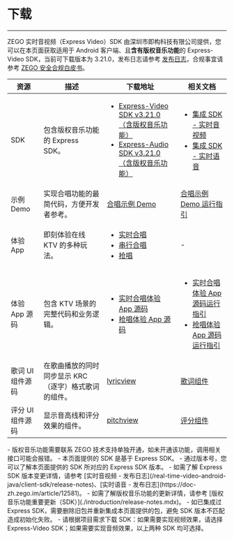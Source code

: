 # 下载

- - -

ZEGO 实时音视频（Express Video）SDK 由深圳市即构科技有限公司提供，您可以在本页面获取适用于 Android 客户端、且**含有版权音乐功能**的 Express-Video SDK，当前可下载版本为 3.21.0，发布日志请参考 [发布日志](./introduction/release-notes.mdx)，合规事宜请参考 [ZEGO 安全合规白皮书](https://doc-zh.zego.im/policies-and-agreements/zego-security-and-compliance-white-paper)。

| 资源 | 描述 | 下载地址 | 相关文档 |
| --- | --- | --- | --- |
| SDK | 包含版权音乐功能的 Express SDK。 | <ul><li>[Express-Video SDK v3.21.0（含版权音乐功能）](https://artifact-sdk.zego.im/copyrighted_music/express/video/ZegoExpressVideo-android-shared-java.zip)</li><li>[Express-Audio SDK v3.21.0（含版权音乐功能）](https://artifact-sdk.zego.im/copyrighted_music/express/audio/ZegoExpressAudio-android-shared-java.zip)</li></ul> | <ul><li>[集成 SDK - 实时音视频](./quick-starts/integrate-the-sdk/express-video.mdx)</li><li>[集成 SDK - 实时语音](./quick-starts/integrate-the-sdk/express-voice.mdx)</li></ul> |
| 示例 Demo | 实现合唱功能的最简代码，方便开发者参考。 | [合唱示例 Demo](https://artifact-demo.zego.im/downloads/KTV_demo/KTVChorusDemo_Android.zip) | [合唱示例 Demo 运行指引](./quick-starts/run-the-chorus-sample-code.mdx) |
| 体验 App | 即刻体验在线 KTV 的多种玩法。 | <ul><li>[实时合唱](./demo-app.mdx#实时合唱--抢唱)</li><li>[串行合唱](./demo-app.mdx#串行合唱)</li><li>[抢唱](./demo-app.mdx#实时合唱--抢唱)</li></ul> | - |
| 体验 App 源码 | 包含 KTV 场景的完整代码和业务逻辑。 | <ul><li>[实时合唱体验 App 源码](https://codestore.zego.im/project/16)</li><li>[抢唱体验 App 源码](https://codestore.zego.im/project/18)</li></ul> | <ul><li>[实时合唱体验 App 源码运行指引](./quick-starts/run-the-demo-app-source-code/real-time-chorus.mdx)</li><li>[抢唱体验 App 源码运行指引](./quick-starts/run-the-demo-app-source-code/grab-the-mic.mdx)</li></ul> |
| 歌词 UI 组件源码 | 在歌曲播放的同时同步显示 KRC（逐字）格式歌词的组件。 | [lyricview](https://artifact-sdk.zego.im/GoEnjoy/Android/sourceCode/ZegoLyricView/lyricview.zip) | [歌词组件](./zego-content-center/lyrics-display-component.mdx) |
| 评分 UI 组件源码 | 显示音高线和评分效果的组件。 | [pitchview](https://artifact-sdk.zego.im/GoEnjoy/Android/sourceCode/ZegoPitchView/pitchview.zip) | [评分组件](./zego-content-center/scoring-component.mdx) |

<Note title="说明">
- 版权音乐功能需要联系 ZEGO 技术支持单独开通，如未开通该功能，调用相关接口可能会报错。
- 本页面提供的 SDK 是基于 Express SDK。
    - 通过版本号，您可以了解本页面提供的 SDK 所对应的 Express SDK 版本。
    - 如需了解 Express SDK 版本变更详情，请参考 [实时音视频 - 发布日志](/real-time-video-android-java/client-sdk/release-notes)、[实时语音 - 发布日志](https://doc-zh.zego.im/article/12581)。
    - 如需了解版权音乐功能的更新详情，请参考 [版权音乐功能重要更新（SDK）](./introduction/release-notes.mdx)。
- 如已集成过 Express SDK，需要删除旧包并重新集成本页面提供的包，避免 SDK 版本不匹配造成初始化失败。
- 请根据项目需求下载 SDK：如果需要实现视频效果，请选择 Express-Video SDK；如果需要实现音频效果，以上两种 SDK 均可选择。 
</Note>
